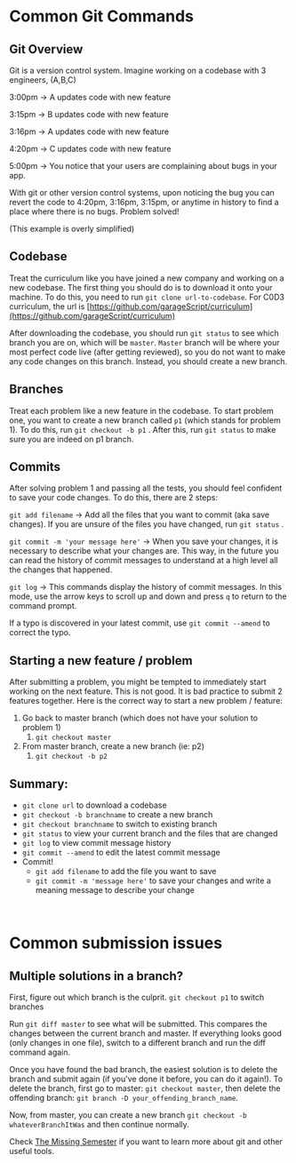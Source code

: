 
# Common Git Commands

## Git Overview

Git is a version control system. Imagine working on a codebase with 3 engineers,
(A,B,C)

3:00pm → A updates code with new feature

3:15pm → B updates code with new feature

3:16pm → A updates code with new feature

4:20pm → C updates code with new feature

5:00pm → You notice that your users are complaining about bugs in your app.

With git or other version control systems, upon noticing the bug you can revert
the code to 4:20pm, 3:16pm, 3:15pm, or anytime in history to find a place where
there is no bugs. Problem solved!

(This example is overly simplified)

## Codebase

Treat the curriculum like you have joined a new company and working on a new
codebase. The first thing you should do is to download it onto your machine. To
do this, you need to run `git clone url-to-codebase`. For C0D3 curriculum, the
url is
[https://github.com/garageScript/curriculum](https://github.com/garageScript/curriculum)

After downloading the codebase, you should run `git status` to see which branch
you are on, which will be `master`. `Master` branch will be where your most
perfect code live (after getting reviewed), so you do not want to make any code
changes on this branch. Instead, you should create a new branch.

## Branches

Treat each problem like a new feature in the codebase. To start problem one, you
want to create a new branch called `p1` (which stands for problem 1). To do
this, run `git checkout -b p1` . After this, run `git status` to make sure you
are indeed on p1 branch.

## Commits

After solving problem 1 and passing all the tests, you should feel confident to
save your code changes. To do this, there are 2 steps:

`git add filename` → Add all the files that you want to commit (aka save
changes). If you are unsure of the files you have changed, run `git status` .

`git commit -m 'your message here'` → When you save your changes, it is
necessary to describe what your changes are. This way, in the future you can
read the history of commit messages to understand at a high level all the
changes that happened.

`git log` → This commands display the history of commit messages. In this mode,
use the arrow keys to scroll up and down and press `q` to return to the command
prompt.

If a typo is discovered in your latest commit, use `git commit --amend` to
correct the typo.

## Starting a new feature / problem

After submitting a problem, you might be tempted to immediately start working on
the next feature. This is not good. It is bad practice to submit 2 features
together. Here is the correct way to start a new problem / feature:

1. Go back to master branch (which does not have your solution to problem 1)
   1. `git checkout master`
2. From master branch, create a new branch (ie: p2)
   1. `git checkout -b p2`

## Summary:

- `git clone url` to download a codebase
- `git checkout -b branchname` to create a new branch
- `git checkout branchname` to switch to existing branch
- `git status` to view your current branch and the files that are changed
- `git log` to view commit message history
- `git commit --amend` to edit the latest commit message
- Commit!
  - `git add filename` to add the file you want to save
  - `git commit -m 'message here'` to save your changes and write a meaning
    message to describe your change

<br />

# Common submission issues

## Multiple solutions in a branch?

First, figure out which branch is the culprit. `git checkout p1` to switch
branches

Run `git diff master` to see what will be submitted. This compares the changes
between the current branch and master. If everything looks good (only changes in
one file), switch to a different branch and run the diff command again.

Once you have found the bad branch, the easiest solution is to delete the branch
and submit again (if you've done it before, you can do it again!). To delete the
branch, first go to master: `git checkout master`, then delete the offending
branch: `git branch -D your_offending_branch_name`.

Now, from master, you can create a new branch
`git checkout -b whateverBranchItWas` and then continue normally.

Check
[The Missing Semester](https://missing.csail.mit.edu/2020/version-control/) if
you want to learn more about git and other useful tools.

